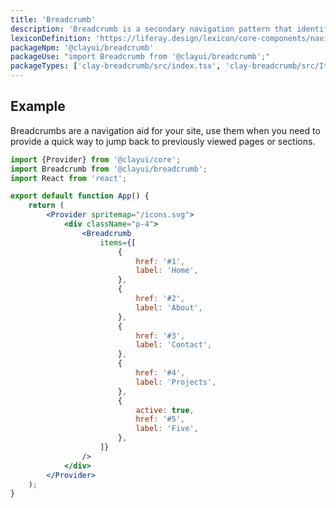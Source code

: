 ```yaml
---
title: 'Breadcrumb'
description: 'Breadcrumb is a secondary navigation pattern that identifies the page position inside a hierarchy.'
lexiconDefinition: 'https://liferay.design/lexicon/core-components/navigation/breadcrumb/'
packageNpm: '@clayui/breadcrumb'
packageUse: "import Breadcrumb from '@clayui/breadcrumb';"
packageTypes: ['clay-breadcrumb/src/index.tsx', 'clay-breadcrumb/src/Item.tsx']
---
```


## Example

Breadcrumbs are a navigation aid for your site, use them when you need to provide a quick way to jump back to previously viewed pages or sections.

```jsx preview
import {Provider} from '@clayui/core';
import Breadcrumb from '@clayui/breadcrumb';
import React from 'react';

export default function App() {
	return (
		<Provider spritemap="/icons.svg">
			<div className="p-4">
				<Breadcrumb
					items={[
						{
							href: '#1',
							label: 'Home',
						},
						{
							href: '#2',
							label: 'About',
						},
						{
							href: '#3',
							label: 'Contact',
						},
						{
							href: '#4',
							label: 'Projects',
						},
						{
							active: true,
							href: '#5',
							label: 'Five',
						},
					]}
				/>
			</div>
		</Provider>
	);
}
```
